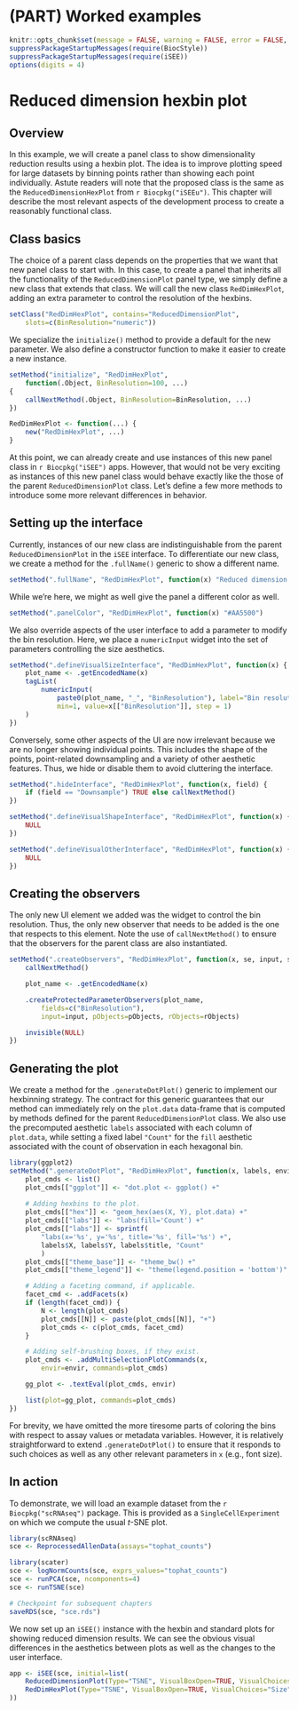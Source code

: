 # (PART) Worked examples {-}

```r
knitr::opts_chunk$set(message = FALSE, warning = FALSE, error = FALSE, cache = FALSE)
suppressPackageStartupMessages(require(BiocStyle))
suppressPackageStartupMessages(require(iSEE))
options(digits = 4)
```

# Reduced dimension hexbin plot

## Overview

In this example, we will create a panel class to show dimensionality reduction results using a hexbin plot.
The idea is to improve plotting speed for large datasets by binning points rather than showing each point individually.
Astute readers will note that the proposed class is the same as the `ReducedDimensionHexPlot` from `r Biocpkg("iSEEu")`.
This chapter will describe the most relevant aspects of the development process to create a reasonably functional class.

## Class basics

The choice of a parent class depends on the properties that we want that new panel class to start with.
In this case, to create a panel that inherits all the functionality of the `ReducedDimensionPlot` panel type, we simply define a new class that extends that class.
We will call the new class `RedDimHexPlot`, adding an extra parameter to control the resolution of the hexbins.

```r
setClass("RedDimHexPlot", contains="ReducedDimensionPlot", 
    slots=c(BinResolution="numeric"))
```

We specialize the `initialize()` method to provide a default for the new parameter.
We also define a constructor function to make it easier to create a new instance.

```r
setMethod("initialize", "RedDimHexPlot",
    function(.Object, BinResolution=100, ...)
{
    callNextMethod(.Object, BinResolution=BinResolution, ...)
})

RedDimHexPlot <- function(...) {
    new("RedDimHexPlot", ...)
}
```

At this point, we can already create and use instances of this new panel class in `r Biocpkg("iSEE")` apps.
However, that would not be very exciting as instances of this new panel class would behave exactly like the those of the parent `ReducedDimensionPlot` class.
Let's define a few more methods to introduce some more relevant differences in behavior.

## Setting up the interface

Currently, instances of our new class are indistinguishable from the parent `ReducedDimensionPlot` in the `iSEE` interface.
To differentiate our new class, we create a method for the `.fullName()` generic to show a different name.

```r
setMethod(".fullName", "RedDimHexPlot", function(x) "Reduced dimension hexagonal plot")
```

While we're here, we might as well give the panel a different color as well.

```r
setMethod(".panelColor", "RedDimHexPlot", function(x) "#AA5500")
```

We also override aspects of the user interface to add a parameter to modify the bin resolution.
Here, we place a `numericInput` widget into the set of parameters controlling the size aesthetics.

```r
setMethod(".defineVisualSizeInterface", "RedDimHexPlot", function(x) {
    plot_name <- .getEncodedName(x)
    tagList(
        numericInput(
            paste0(plot_name, "_", "BinResolution"), label="Bin resolution:",
            min=1, value=x[["BinResolution"]], step = 1)
    )
})
```

Conversely, some other aspects of the UI are now irrelevant because we are no longer showing individual points.
This includes the shape of the points, point-related downsampling and a variety of other aesthetic features. 
Thus, we hide or disable them to avoid cluttering the interface.

```r
setMethod(".hideInterface", "RedDimHexPlot", function(x, field) {
    if (field == "Downsample") TRUE else callNextMethod()
})

setMethod(".defineVisualShapeInterface", "RedDimHexPlot", function(x) {
    NULL
})

setMethod(".defineVisualOtherInterface", "RedDimHexPlot", function(x) {
    NULL
})
```

## Creating the observers

The only new UI element we added was the widget to control the bin resolution.
Thus, the only new observer that needs to be added is the one that respects to this element.
Note the use of `callNextMethod()` to ensure that the observers for the parent class are also instantiated.

```r
setMethod(".createObservers", "RedDimHexPlot", function(x, se, input, session, pObjects, rObjects) {
    callNextMethod()

    plot_name <- .getEncodedName(x)

    .createProtectedParameterObservers(plot_name,
        fields=c("BinResolution"),
        input=input, pObjects=pObjects, rObjects=rObjects)

    invisible(NULL)
})
```

## Generating the plot

We create a method for the `.generateDotPlot()` generic to implement our hexbinning strategy.
The contract for this generic guarantees that our method can immediately rely on the `plot.data` data-frame that is computed by methods defined for the parent `ReducedDimensionPlot` class.
We also use the precomputed aesthetic `labels` associated with each column of `plot.data`, while setting a fixed label `"Count"` for the `fill` aesthetic associated with the count of observation in each hexagonal bin.

```r
library(ggplot2)
setMethod(".generateDotPlot", "RedDimHexPlot", function(x, labels, envir) {
    plot_cmds <- list()
    plot_cmds[["ggplot"]] <- "dot.plot <- ggplot() +"
    
    # Adding hexbins to the plot.
    plot_cmds[["hex"]] <- "geom_hex(aes(X, Y), plot.data) +"
    plot_cmds[["labs"]] <- "labs(fill='Count') +"
    plot_cmds[["labs"]] <- sprintf(
        "labs(x='%s', y='%s', title='%s', fill='%s') +",
        labels$X, labels$Y, labels$title, "Count"
        )
    plot_cmds[["theme_base"]] <- "theme_bw() +"
    plot_cmds[["theme_legend"]] <- "theme(legend.position = 'bottom')"

    # Adding a faceting command, if applicable.
    facet_cmd <- .addFacets(x)
    if (length(facet_cmd)) {
        N <- length(plot_cmds)
        plot_cmds[[N]] <- paste(plot_cmds[[N]], "+")
        plot_cmds <- c(plot_cmds, facet_cmd)
    }

    # Adding self-brushing boxes, if they exist.
    plot_cmds <- .addMultiSelectionPlotCommands(x,
        envir=envir, commands=plot_cmds)

    gg_plot <- .textEval(plot_cmds, envir)

    list(plot=gg_plot, commands=plot_cmds)
})
```

For brevity, we have omitted the more tiresome parts of coloring the bins with respect to assay values or metadata variables.
However, it is relatively straightforward to extend `.generateDotPlot()` to ensure that it responds to such choices as well as any other relevant parameters in `x` (e.g., font size).

## In action

To demonstrate, we will load an example dataset from the `r Biocpkg("scRNAseq")` package.
This is provided as a `SingleCellExperiment` on which we compute the usual $t$-SNE plot.

```r
library(scRNAseq)
sce <- ReprocessedAllenData(assays="tophat_counts")

library(scater)
sce <- logNormCounts(sce, exprs_values="tophat_counts")
sce <- runPCA(sce, ncomponents=4)
sce <- runTSNE(sce)
```

```r
# Checkpoint for subsequent chapters
saveRDS(sce, "sce.rds")
```

We now set up an `iSEE()` instance with the hexbin and standard plots for showing reduced dimension results.
We can see the obvious visual differences in the aesthetics between plots as well as the changes to the user interface. 

```r
app <- iSEE(sce, initial=list(
    ReducedDimensionPlot(Type="TSNE", VisualBoxOpen=TRUE, VisualChoices="Size"),
    RedDimHexPlot(Type="TSNE", VisualBoxOpen=TRUE, VisualChoices="Size")
))
```

